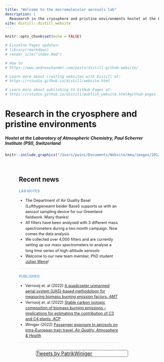 ```yaml
---
title: "Welcome to the macromolecular aerosols lab"
description: |
  Reasearch in the cryosphere and pristine environments hostet at the Laboratory of Atmospheric Chemistry, Paul Scherrer Institute (PSI), Switzerland
site: distill::distill_website
---
```



```r
knitr::opts_chunk$set(echo = FALSE)

# Einzelne Pages updaten: 
# library(rmarkdown)
# render_site("index.Rmd")

# How to
# https://www.andreashandel.com/posts/distill-github-website/

# Learn more about creating websites with Distill at:
# https://rstudio.github.io/distill/website.html

# Learn more about publishing to GitHub Pages at:
# https://rstudio.github.io/distill/publish_website.html#github-pages

```


#  Research in the cryosphere and pristine environments 
##### Hostet at the Laboratory of Atmospheric Chemistry, Paul Scherrer Institute (PSI), Switzerland

  
```r
knitr::include_graphics("/Users/pwini/Documents/Website/mma/images/20120330_130454.jpg")
```

<style>
d-title {
  display: none!important;
}
d-appendix {
 display: none!important;
}
.twitter-border {
 border: 1px dashed black;
 width: 300px;
 position : relative;
 border-radius: 5px;
 margin: 0 auto;
}
.twitter-border::before {
 content: "\f099";
 font-family: "Font Awesome 5 Brands";
 font-weight: 900; 
 font-size: 1.5rem;
 position: absolute;
 top: -15px;
 left: -15px;
}

.twitter-border > p {
  margin-block-start: 0em;
  margin-block-end: 0em;
  margin-bottom: 0em;
}
.home-with-sidebar {
  padding-left: 45px;
  padding-right: 45px;
}
@media (min-width: 1024px) {
  .home-with-sidebar .home-main {
    float: left;
    width: 60%;
  }
}
.home-main {
  margin-top: 60px;
  margin-bottom: 24px;
}
@media (min-width: 1024px) {
  .home-with-sidebar .home-sidebar {
    float: right;
    width: 30%;
    margin-top: 60px;
    padding-top: 24px;
    padding-bottom: 24px;
  }
}

.home-sidebar {
  font-size: 16px;
}
.news-container {
  width: 80%;
}

.news-item {
  line-height: 1.45em;
  border-bottom: 1px solid #e3e4F0;
  margin-top: 0px;
  margin-bottom: 0px;
  font-size: 0.9em;
}
.news-item h3:nth-child(1) {
  color: #6fa8dc;
  font-family: var(--body-font), var(--body-default);
  margin-bottom: 0.2em;
  text-transform: uppercase;
  letter-spacing: 0.05em;
  font-size: 0.9em;
}
.date {
  color: gray;
  display: block;
  font-size: 0.75em;
}
.date::before {
   font-family: "Font Awesome 5 Free";
   font-weight: 900; 
   content: "\f133";
   padding-right: 2px;
}

</style>
<div class="home-with-sidebar l-screen-inset">
<div class="home-main">


## Recent news
:::: news-container

::: news-item
<!-- `r Sys.Date()` -->
### <i class="fas fa-file-signature"></i> Lab Notes
* The Department of Air Quality Basel (Lufthygieneamt beider Basel) supports us with an aerosol sampling device for our Greenland fieldwork. Many thanks!
* All filters have been analysed with 3 different mass spectrometers during a two month campaign. Now comes the data analysis
* We collected over 4,000 filters and are currently setting up our mass spectrometers to analyse a long time series of high-altitude aerosols
* Welcome to our new team member, PhD student [Julian Weng](https://www.psi.ch/de/lac/people/julian-weng)!
:::
::: news-item
### <i class="fas fa-newspaper"></i> Published
* Vernooij et. al (2022) [A quadcopter unmanned aerial system (UAS)-based methodology for measuring biomass burning emission factors. *AMT*](https://amt.copernicus.org/articles/15/4271/2022/)
* Vernooij et. al (2022) [Stable carbon isotopic composition of biomass burning emissions – implications for estimating the contribution of C3 and C4 plants. *ACP*](https://acp.copernicus.org/articles/22/2871/2022/)
* Winiger (2022) [Passenger exposure to aerosols on intra-European train travel. *Air Quality, Atmosphere & Health*](https://link.springer.com/article/10.1007/s11869-021-01143-2) 
:::

<!-- ::: news-item -->
<!-- ### <i class="fas fa-video"></i> Lastest talks -->

<!-- You can watch some of my latest talks at -->

<!-- * Constructing experimental designs with the edibble R-package https://doi.org/10.26181/6194952b80356 -->
<!-- * Visualising experimental designs with the edibble and deggust R-packages https://doi.org/10.26181/6192f76029618 -->

<!-- Talks were organised by Fazel Almasi with funding from Intellectual Climate Fund La Trobe University. -->

<!-- ::: -->

<!-- ::: news-item -->
<!-- ### <i class="fab fa-r-project"></i> Hex stickers  -->
<!-- I have now hex stickers for the `edibble` and `deggust` R packages. If you see me in-person, feel free to ask for it! -->
<!-- <div style="margin: 0 auto; width:50%;"> -->
<!-- <blockquote class="twitter-tweet"><p lang="en" dir="ltr">If you ever see me in-person, feel free to ask me for hex stickers for my R packages ☺️ <a href="https://t.co/4VXdv091IM">pic.twitter.com/4VXdv091IM</a></p>&mdash; Emi Tanaka 🌾 (@statsgen) <a href="https://twitter.com/statsgen/status/1410842537485471744?ref_src=twsrc%5Etfw">July 2, 2021</a></blockquote> <script async src="https://platform.twitter.com/widgets.js" charset="utf-8"></script> -->
<!-- </div> -->
<!-- ::: -->
::::

</div>

<div class="home-sidebar">
<div class="twitter-border">
<a class="twitter-timeline" data-width="300" data-height="600" data-theme="dark" href="https://twitter.com/PatrikWiniger?ref_src=twsrc%5Etfw">Tweets by PatrikWiniger</a>
</div>
<script async src="https://platform.twitter.com/widgets.js" charset="utf-8"></script> 

<!-- <center> -->
<!-- <a href="https://www.statsoc.org.au/DistinguishedPresentersAwardRecipients"><img src="images/ssa-digital-badge-2021.png" width="80%" style="max-width:250px;"></a> -->
<!-- </center> -->
</div>
</div>
